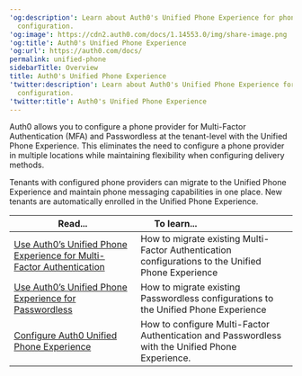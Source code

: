 ---
'og:description': Learn about Auth0's Unified Phone Experience for phone provider
  configuration.
'og:image': https://cdn2.auth0.com/docs/1.14553.0/img/share-image.png
'og:title': Auth0's Unified Phone Experience
'og:url': https://auth0.com/docs/
permalink: unified-phone
sidebarTitle: Overview
title: Auth0's Unified Phone Experience
'twitter:description': Learn about Auth0's Unified Phone Experience for phone provider
  configuration.
'twitter:title': Auth0's Unified Phone Experience
---
Auth0 allows you to configure a phone provider for <Tooltip tip="Multi-factor authentication (MFA): User authentication process that uses a factor in addition to username and password such as a code via SMS." cta="View Glossary" href="/docs/glossary?term=Multi-Factor+Authentication">Multi-Factor Authentication</Tooltip> (MFA) and <Tooltip tip="Multi-factor authentication (MFA): User authentication process that uses a factor in addition to username and password such as a code via SMS." cta="View Glossary" href="/docs/glossary?term=Passwordless">Passwordless</Tooltip> at the tenant-level with the Unified Phone Experience. This eliminates the need to configure a phone provider in multiple locations while maintaining flexibility when configuring delivery methods.

Tenants with configured phone providers can migrate to the Unified Phone Experience and maintain phone messaging capabilities in one place. New tenants are automatically enrolled in the Unified Phone Experience.

<table class="table"><thead>
<tr>
<th><strong>Read...</strong></th>
<th><strong>To learn...</strong>                                </th>
</tr>
</thead>
<tbody>
<tr>
<td><a href="/docs/customize/phone-messages/unified-phone/use-auth0s-unified-phone-experience-for-multi-factor-authentication">Use Auth0’s Unified Phone Experience for Multi-Factor Authentication</a></td>
<td>How to migrate existing Multi-Factor Authentication configurations to the Unified Phone Experience</td>
</tr>
<tr>
<td><a href="/docs/customize/phone-messages/unified-phone/unified-phone-experience-passwordless">Use Auth0’s Unified Phone Experience for Passwordless</a></td>
<td>How to migrate existing Passwordless configurations to the Unified Phone Experience</td>
</tr>
<tr>
<td><a href="/docs/customize/phone-messages/unified-phone/configure-unified-phone">Configure Auth0 Unified Phone Experience</a></td>
<td>How to configure Multi-Factor Authentication and Passwordless with the Unified Phone Experience.</td>
</tr>
</tbody>
</table>